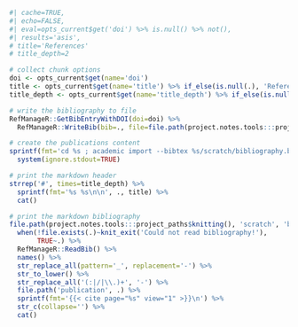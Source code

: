 ```r
#| cache=TRUE,
#| echo=FALSE,
#| eval=opts_current$get('doi') %>% is.null() %>% not(),
#| results='asis',
# title='References'
# title_depth=2

# collect chunk options
doi <- opts_current$get(name='doi')
title <- opts_current$get(name='title') %>% if_else(is.null(.), 'References', .)
title_depth <- opts_current$get(name='title_depth') %>% if_else(is.null(.), 2, .)

# write the bibliography to file
RefManageR::GetBibEntryWithDOI(doi=doi) %>%
  RefManageR::WriteBib(bib=., file=file.path(project.notes.tools:::project_paths$knitting(), 'scratch', 'bibliography.bib'), append=FALSE)

# create the publications content
sprintf(fmt='cd %s ; academic import --bibtex %s/scratch/bibliography.bib --publication-dir publication --no-overwrite', project.notes.tools:::project_paths$website(), project.notes.tools:::project_paths$knitting()) %>%
  system(ignore.stdout=TRUE)

# print the markdown header
strrep('#', times=title_depth) %>%
  sprintf(fmt='%s %s\n\n', ., title) %>%
  cat()

# print the markdown bibliography
file.path(project.notes.tools:::project_paths$knitting(), 'scratch', 'bibliography.bib') %>%
  when(!file.exists(.)~knit_exit('Could not read bibliography!'),
       TRUE~.) %>%
  RefManageR::ReadBib() %>%
  names() %>%
  str_replace_all(pattern='_', replacement='-') %>%
  str_to_lower() %>%
  str_replace_all('(:|/|\\.)+', '-') %>%
  file.path('publication', .) %>%
  sprintf(fmt='{{< cite page="%s" view="1" >}}\n') %>%
  str_c(collapse='') %>%
  cat()
```
